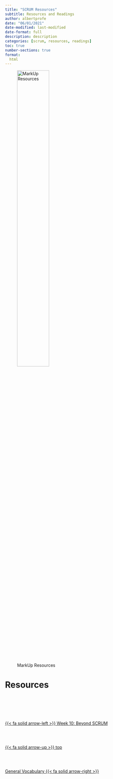```yaml
---
title: "SCRUM Resources"
subtitle: Resources and Readings
author: albertprofe
date: "06/01/2021"
date-modified: last-modified
date-format: full
description: description
categories: [scrum, resources, readings]
toc: true
number-sections: true
format:
  html
---
```


![MarkUp Resources](/images/home/frontimagealbertprofeweb-readings.png){width=50%}

# Resources



<!--- navLinks -->
<br><br>
<div class=row>
<br>
<div class='column left previous'>
<br>
[{{< fa solid arrow-left >}} Week 10: Beyond SCRUM](/scrum/scrum-week10.qmd)
<br>
</div>
<br>
<div class='column center'>
<br>
[{{< fa solid arrow-up >}} top](#top)
<br>
</div>
<br>
<div class='column right next'>
<br>
[General Vocabulary  {{< fa solid arrow-right >}}](/learning/learning-vocab-general.qmd)
<br>
</div>
<br>
</div>
